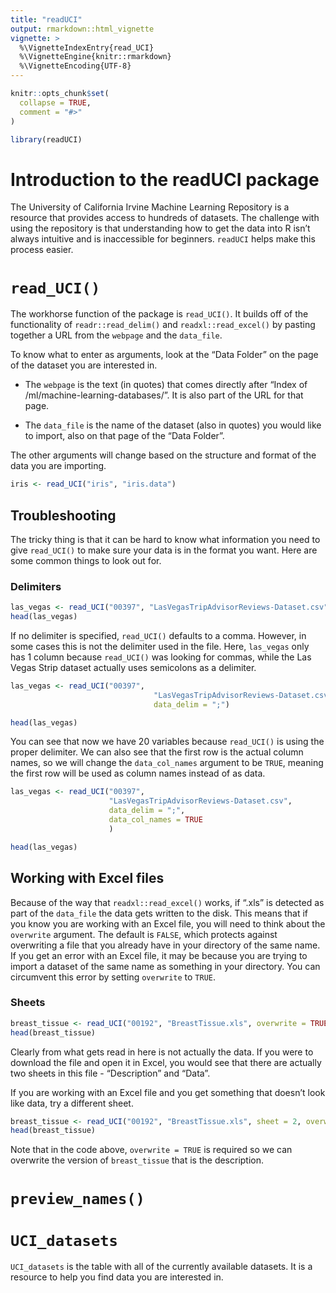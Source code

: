 ```yaml
---
title: "readUCI"
output: rmarkdown::html_vignette
vignette: >
  %\VignetteIndexEntry{read_UCI}
  %\VignetteEngine{knitr::rmarkdown}
  %\VignetteEncoding{UTF-8}
---
```


```r
knitr::opts_chunk$set(
  collapse = TRUE,
  comment = "#>"
)
```

```r
library(readUCI)
```

# Introduction to the readUCI package

The University of California Irvine Machine Learning Repository is a resource that provides access to hundreds of datasets. The challenge with using the repository is that understanding how to get the data into R isn't always intuitive and is inaccessible for beginners. `readUCI` helps make this process easier. 

# `read_UCI()`

The workhorse function of the package is `read_UCI()`. It builds off of the functionality of `readr::read_delim()` and `readxl::read_excel()` by pasting together a URL from the `webpage` and the `data_file`. 

To know what to enter as arguments, look at the "Data Folder" on the page of the dataset you are interested in. 

* The `webpage` is the text (in quotes) that comes directly after "Index of /ml/machine-learning-databases/". It is also part of the URL for that page. 

* The `data_file` is the name of the dataset (also in quotes) you would like to import, also on that page of the "Data Folder". 

The other arguments will change based on the structure and format of the data you are importing.

```r
iris <- read_UCI("iris", "iris.data")
```

## Troubleshooting 

The tricky thing is that it can be hard to know what information you need to give `read_UCI()` to make sure your data is in the format you want. Here are some common things to look out for. 

### Delimiters 

```r
las_vegas <- read_UCI("00397", "LasVegasTripAdvisorReviews-Dataset.csv")
head(las_vegas)
```

If no delimiter is specified, `read_UCI()` defaults to a comma. However, in some cases this is not the delimiter used in the file. Here, `las_vegas` only has 1 column because `read_UCI()` was looking for commas, while the Las Vegas Strip dataset actually uses semicolons as a delimiter. 

```r
las_vegas <- read_UCI("00397",
                                "LasVegasTripAdvisorReviews-Dataset.csv",
                                data_delim = ";")

head(las_vegas)
```

You can see that now we have 20 variables because `read_UCI()` is using the proper delimiter. We can also see that the first row is the actual column names, so we will change the `data_col_names` argument to be `TRUE`, meaning the first row will be used as column names instead of as data.

```r
las_vegas <- read_UCI("00397",
                      "LasVegasTripAdvisorReviews-Dataset.csv",
                      data_delim = ";",
                      data_col_names = TRUE
                      )

head(las_vegas)
```

## Working with Excel files

Because of the way that `readxl::read_excel()` works, if ".xls" is detected as part of the `data_file` the data gets written to the disk. This means that if you know you are working with an Excel file, you will need to think about the `overwrite` argument. The default is `FALSE`, which protects against overwriting a file that you already have in your directory of the same name. If you get an error with an Excel file, it may be because you are trying to import a dataset of the same name as something in your directory. You can circumvent this error by setting `overwrite` to `TRUE`. 

### Sheets 

```r
breast_tissue <- read_UCI("00192", "BreastTissue.xls", overwrite = TRUE) 
head(breast_tissue)
```

Clearly from what gets read in here is not actually the data. If you were to download the file and open it in Excel, you would see that there are actually two sheets in this file - "Description" and "Data". 

If you are working with an Excel file and you get something that doesn't look like data, try a different sheet. 

```r
breast_tissue <- read_UCI("00192", "BreastTissue.xls", sheet = 2, overwrite = TRUE) 
head(breast_tissue)
```

Note that in the code above, `overwrite = TRUE` is required so we can overwrite the version of `breast_tissue` that is the description. 

# `preview_names()`

# `UCI_datasets`

`UCI_datasets` is the table with all of the currently available datasets. It is a resource to help you find data you are interested in. 